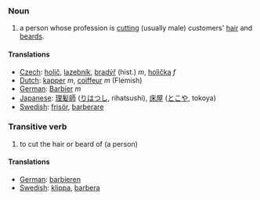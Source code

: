 ===Noun===
# a person whose profession is [[cut]]ting (usually male) customers' [[hair]] and [[beard]]s.

==== Translations ====

*[[Czech]]: [[holič]], [[lazebník]], [[bradýř]] (hist.) ''m'',  [[holička]] ''f''
*[[Dutch]]: [[kapper]] ''m'', [[coiffeur]] ''m'' (Flemish)
*[[German]]: [[Barbier]] ''m''
*[[Japanese]]: [[理髪師]] ([[りはつし]], rihatsushi), [[床屋]] ([[とこや]], tokoya)
*[[Swedish]]: [[frisör]], [[barberare]]

===Transitive verb===
# to cut the hair or beard of (a person)

====Translations====

*[[German]]: [[barbieren]]
*[[Swedish]]: [[klippa]], [[barbera]]